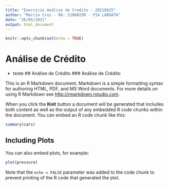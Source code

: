 ```yaml
---
title: "Exercicio Análise de Credito - 20210825"
author: "Marcio Cruz - RA: 21000298 - FIA LABDATA"
date: "26/05/2021"
output: html_document
---
```


```r
knitr::opts_chunk$set(echo = TRUE)
```

# Análise de Crédito
* teste
## Análise de Crédito
### Análise de Crédito

This is an R Markdown document. Markdown is a simple formatting syntax for authoring HTML, PDF, and MS Word documents. For more details on using R Markdown see <http://rmarkdown.rstudio.com>.

When you click the **Knit** button a document will be generated that includes both content as well as the output of any embedded R code chunks within the document. You can embed an R code chunk like this:

```r
summary(cars)
```

## Including Plots

You can also embed plots, for example:

```r
plot(pressure)
```

Note that the `echo = FALSE` parameter was added to the code chunk to prevent printing of the R code that generated the plot.
